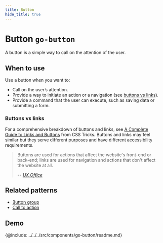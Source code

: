 ```yaml
---
title: Button
hide_title: true
---
```



# Button <span className="text-size-0">`go-button`</span>

<!-- Description, a11y, when to use, caveats, etc -->

<div className="text-size-1">A button is a simple way to call on the attention of the user.</div>

## When to use

Use a button when you want to:

- Call on the user’s attention.
- Provide a way to initiate an action or a navigation (see [buttons vs links](#buttons-vs-links)).
- Provide a command that the user can execute, such as saving data or submitting a form.

### Buttons vs links

For a comprehensive breakdown of buttons and links, see [A Complete Guide to Links and Buttons](https://css-tricks.com/a-complete-guide-to-links-and-buttons/) from CSS Tricks.
Buttons and links may feel similar but they serve different purposes and have different accessibility requirements.

> Buttons are used for actions that affect the website's front-end or back-end; links are used for navigation and actions that don't affect the website at all.
>
> -- <cite>[UX Office](https://ux.iu.edu/writings/buttons-vs-links-basic/)</cite>

## Related patterns

<!-- Patterns that uses this component -->

- [Button group](../patterns/go-button-group)
- [Call to action](#)

<!-- Demos, tips, variations, use cases -->

## Demo

<Demo code={demoSource} />

<!-- API -->

{@include: ../../../src/components/go-button/readme.md}
